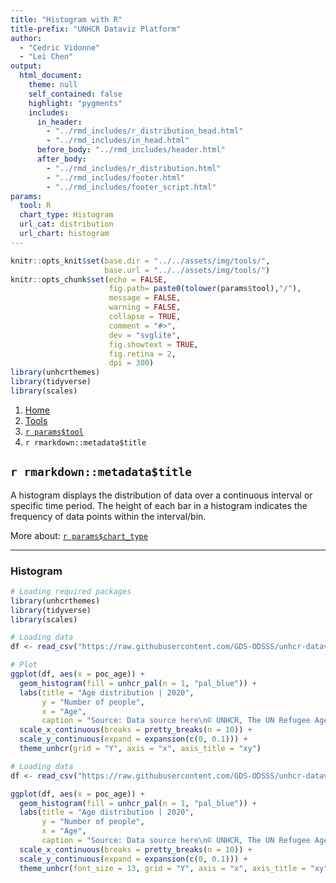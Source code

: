 ```yaml
---
title: "Histogram with R"
title-prefix: "UNHCR Dataviz Platform"
author:
  - "Cedric Vidonne"
  - "Lei Chen"
output:
  html_document:
    theme: null
    self_contained: false
    highlight: "pygments"
    includes:
      in_header:
        - "../rmd_includes/r_distribution_head.html"
        - "../rmd_includes/in_head.html"
      before_body: "../rmd_includes/header.html"
      after_body:
        - "../rmd_includes/r_distribution.html"
        - "../rmd_includes/footer.html"
        - "../rmd_includes/footer_script.html"
params:
  tool: R
  chart_type: Histogram
  url_cat: distribution
  url_chart: histogram
---
```


```r
knitr::opts_knit$set(base.dir = "../../assets/img/tools/",
                     base.url = "../../assets/img/tools/")
knitr::opts_chunk$set(echo = FALSE,
                      fig.path= paste0(tolower(params$tool),"/"),
                      message = FALSE,
                      warning = FALSE,
                      collapse = TRUE,
                      comment = "#>",
                      dev = "svglite",
                      fig.showtext = TRUE,
                      fig.retina = 2,
                      dpi = 300)
library(unhcrthemes)
library(tidyverse)
library(scales)
```

<main id="tools" class="container mt-5">

<!-- Breadcrumb is filled automatically with the text from Title and Tool parameter in YAML --> 
<nav aria-label="breadcrumb">
    <ol class="breadcrumb">
        <li class="breadcrumb-item"><a href="../../">Home</a></li>
        <li class="breadcrumb-item"><a href="../">Tools</a></li>
        <li class="breadcrumb-item"><a href="../`r tolower(params$tool)`/">`r params$tool`</a></li>
        <li class="breadcrumb-item active" aria-current="page">`r rmarkdown::metadata$title`</li>
    </ol>
</nav>


<!-- Intro header --> 
<div class="my-5 text-center">

## `r rmarkdown::metadata$title`

<div class="row justify-content-center">
<div class="col-lg-8">

<!-- Only text to change below, the rest comes from the YAML --> 
A histogram displays the distribution of data over a continuous interval or specific time period. The height of each bar in a histogram indicates the frequency of data points within the interval/bin.

More about: <a href="../../chart_gallery/`r params$url_cat`.html#`r params$url_chart`">`r params$chart_type`</a>

</div>
</div>
</div>


----

<!-- Beginning of section, should be preceded by hr (----) --> 
<section class="my-5">

### Histogram

<div class="row">

<!-- First column for large screen --> 
<div class="col-lg-6">

```r
# Loading required packages
library(unhcrthemes)
library(tidyverse)
library(scales)

# Loading data
df <- read_csv("https://raw.githubusercontent.com/GDS-ODSSS/unhcr-dataviz-platform/master/data/distribution/histogram.csv")

# Plot
ggplot(df, aes(x = poc_age)) +
  geom_histogram(fill = unhcr_pal(n = 1, "pal_blue")) +
  labs(title = "Age distribution | 2020",
       y = "Number of people",
       x = "Age",
       caption = "Source: Data source here\n© UNHCR, The UN Refugee Agency") +
  scale_x_continuous(breaks = pretty_breaks(n = 10)) +
  scale_y_continuous(expand = expansion(c(0, 0.1))) +
  theme_unhcr(grid = "Y", axis = "x", axis_title = "xy")
```

</div>
<!-- End First column --->

<!-- Second column for large screen --> 
<div class="col-lg-6">


```r
# Loading data
df <- read_csv("https://raw.githubusercontent.com/GDS-ODSSS/unhcr-dataviz-platform/master/data/distribution/histogram.csv")

ggplot(df, aes(x = poc_age)) +
  geom_histogram(fill = unhcr_pal(n = 1, "pal_blue")) +
  labs(title = "Age distribution | 2020",
       y = "Number of people",
       x = "Age",
       caption = "Source: Data source here\n© UNHCR, The UN Refugee Agency") +
  scale_x_continuous(breaks = pretty_breaks(n = 10)) +
  scale_y_continuous(expand = expansion(c(0, 0.1))) +
  theme_unhcr(font_size = 13, grid = "Y", axis = "x", axis_title = "xy")
```

</div>
<!-- End Second column --->

</div>
</section>
<!-- End of section --->


<!-- To add sections just copy the whole code between the above section tag --->

</main>
